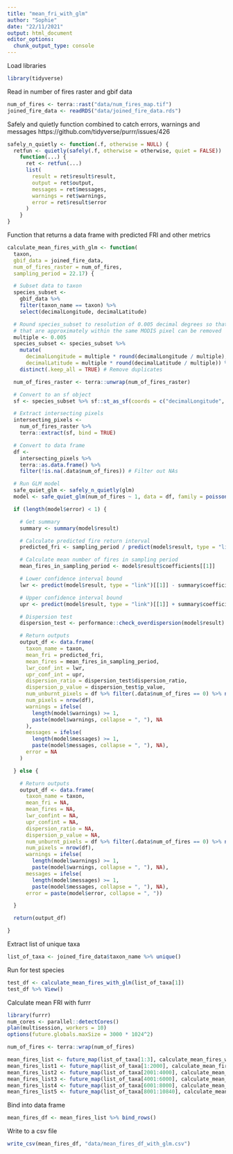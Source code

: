 ```yaml
---
title: "mean_fri_with_glm"
author: "Sophie"
date: "22/11/2021"
output: html_document
editor_options:
  chunk_output_type: console
---
```



Load libraries

```r
library(tidyverse)
```


Read in number of fires raster and gbif data

```r
num_of_fires <- terra::rast("data/num_fires_map.tif")
joined_fire_data <- readRDS("data/joined_fire_data.rds")
```


Safely and quietly function combined to catch errors, warnings and messages
https://github.com/tidyverse/purrr/issues/426

```r
safely_n_quietly <- function(.f, otherwise = NULL) {
  retfun <- quietly(safely(.f, otherwise = otherwise, quiet = FALSE))
    function(...) {
      ret <- retfun(...)
      list(
        result = ret$result$result,
        output = ret$output,
        messages = ret$messages,
        warnings = ret$warnings,
        error = ret$result$error
      )
    }
}
```


Function that returns a data frame with predicted FRI and other metrics

```r
calculate_mean_fires_with_glm <- function(
  taxon,
  gbif_data = joined_fire_data,
  num_of_fires_raster = num_of_fires,
  sampling_period = 22.17) {

  # Subset data to taxon
  species_subset <-
    gbif_data %>%
    filter(taxon_name == taxon) %>%
    select(decimalLongitude, decimalLatitude)

  # Round species_subset to resolution of 0.005 decimal degrees so that any coordinates
  # that are approximately within the same MODIS pixel can be removed
  multiple <- 0.005
  species_subset <- species_subset %>%
    mutate(
      decimalLongitude = multiple * round(decimalLongitude / multiple),
      decimalLatitude = multiple * round(decimalLatitude / multiple)) %>%
    distinct(.keep_all = TRUE) # Remove duplicates

  num_of_fires_raster <- terra::unwrap(num_of_fires_raster)

  # Convert to an sf object
  sf <- species_subset %>% sf::st_as_sf(coords = c("decimalLongitude", "decimalLatitude"))

  # Extract intersecting pixels
  intersecting_pixels <-
    num_of_fires_raster %>%
    terra::extract(sf, bind = TRUE)

  # Convert to data frame
  df <-
    intersecting_pixels %>%
    terra::as.data.frame() %>%
    filter(!is.na(.data$num_of_fires)) # Filter out NAs

  # Run GLM model
  safe_quiet_glm <- safely_n_quietly(glm)
  model <- safe_quiet_glm(num_of_fires ~ 1, data = df, family = poisson(link = "identity"))

  if (length(model$error) < 1) {

    # Get summary
    summary <- summary(model$result)

    # Calculate predicted fire return interval
    predicted_fri <- sampling_period / predict(model$result, type = "link")[[1]]

    # Calculate mean number of fires in sampling period
    mean_fires_in_sampling_period <- model$result$coefficients[[1]]

    # Lower confidence interval bound
    lwr <- predict(model$result, type = "link")[[1]] - summary$coefficients[[2]] * 1.96

    # Upper confidence interval bound
    upr <- predict(model$result, type = "link")[[1]] + summary$coefficients[[2]] * 1.96

    # Dispersion test
    dispersion_test <- performance::check_overdispersion(model$result)

    # Return outputs
    output_df <- data.frame(
      taxon_name = taxon,
      mean_fri = predicted_fri,
      mean_fires = mean_fires_in_sampling_period,
      lwr_conf_int = lwr,
      upr_conf_int = upr,
      dispersion_ratio = dispersion_test$dispersion_ratio,
      dispersion_p_value = dispersion_test$p_value,
      num_unburnt_pixels = df %>% filter(.data$num_of_fires == 0) %>% nrow(),
      num_pixels = nrow(df),
      warnings = ifelse(
        length(model$warnings) >= 1,
        paste(model$warnings, collapse = ", "), NA
      ),
      messages = ifelse(
        length(model$messages) >= 1,
        paste(model$messages, collapse = ", "), NA),
      error = NA
    )

  } else {

    # Return outputs
    output_df <- data.frame(
      taxon_name = taxon,
      mean_fri = NA,
      mean_fires = NA,
      lwr_confint = NA,
      upr_confint = NA,
      dispersion_ratio = NA,
      dispersion_p_value = NA,
      num_unburnt_pixels = df %>% filter(.data$num_of_fires == 0) %>% nrow(),
      num_pixels = nrow(df),
      warnings = ifelse(
        length(model$warnings) >= 1,
        paste(model$warnings, collapse = ", "), NA),
      messages = ifelse(
        length(model$messages) >= 1,
        paste(model$messages, collapse = ", "), NA),
      error = paste(model$error, collapse = ", "))

  }

  return(output_df)

}
```



Extract list of unique taxa

```r
list_of_taxa <- joined_fire_data$taxon_name %>% unique()
```


Run for test species

```r
test_df <- calculate_mean_fires_with_glm(list_of_taxa[1])
test_df %>% View()
```


Calculate mean FRI with furrr

```r
library(furrr)
num_cores <- parallel::detectCores()
plan(multisession, workers = 10)
options(future.globals.maxSize = 3000 * 1024^2)
```

```r
num_of_fires <- terra::wrap(num_of_fires)

mean_fires_list <- future_map(list_of_taxa[1:3], calculate_mean_fires_with_glm, .progress = TRUE)
mean_fires_list1 <- future_map(list_of_taxa[1:2000], calculate_mean_fires_with_glm, .progress = TRUE)
mean_fires_list2 <- future_map(list_of_taxa[2001:4000], calculate_mean_fires_with_glm, .progress = TRUE)
mean_fires_list3 <- future_map(list_of_taxa[4001:6000], calculate_mean_fires_with_glm, .progress = TRUE)
mean_fires_list4 <- future_map(list_of_taxa[6001:8000], calculate_mean_fires_with_glm, .progress = TRUE)
mean_fires_list5 <- future_map(list_of_taxa[8001:10840], calculate_mean_fires_with_glm, .progress = TRUE)
```


Bind into data frame

```r
mean_fires_df <- mean_fires_list %>% bind_rows()
```


Write to a csv file

```r
write_csv(mean_fires_df, "data/mean_fires_df_with_glm.csv")
```


